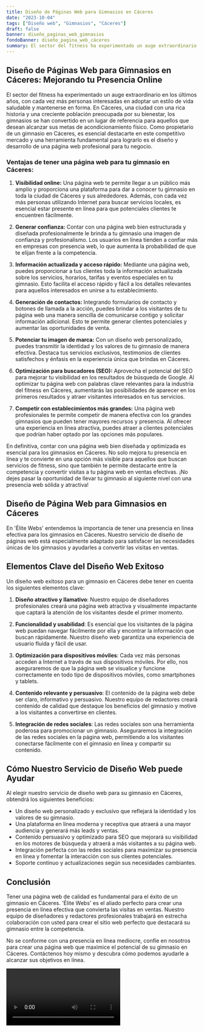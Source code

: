 ```yaml
---
title: Diseño de Páginas Web para Gimnasios en Cáceres
date: "2023-10-04"
tags: ["Diseño web", "Gimnasios", "Cáceres"]
draft: false
banner: diseño_paginas_web_gimnasios
fondoBanner: diseño_pagina_web_cáceres
summary: El sector del fitness ha experimentado un auge extraordinario en los últimos años, con cada vez más personas interesadas en adoptar un estilo de vida saludable y mantenerse en forma. En Cáceres, una ciudad con una rica historia y una creciente población preocupada por su bienestar, los gimnasios se han convertido en un lugar de referencia para aquellos que desean alcanzar sus metas de acondicionamiento físico. Como propietario de un gimnasio en Cáceres, es esencial destacarte en este competitivo mercado y una herramienta fundamental para lograrlo es el diseño y desarrollo de una página web profesional para tu negocio.
---
```



## **Diseño de Páginas Web para Gimnasios en Cáceres: Mejorando tu Presencia Online**

El sector del fitness ha experimentado un auge extraordinario en los últimos años, con cada vez más personas interesadas en adoptar un estilo de vida saludable y mantenerse en forma. En Cáceres, una ciudad con una rica historia y una creciente población preocupada por su bienestar, los gimnasios se han convertido en un lugar de referencia para aquellos que desean alcanzar sus metas de acondicionamiento físico. Como propietario de un gimnasio en Cáceres, es esencial destacarte en este competitivo mercado y una herramienta fundamental para lograrlo es el diseño y desarrollo de una página web profesional para tu negocio.

### Ventajas de tener una página web para tu gimnasio en Cáceres:

1. **Visibilidad online:** Una página web te permite llegar a un público más amplio y proporciona una plataforma para dar a conocer tu gimnasio en toda la ciudad de Cáceres y sus alrededores. Además, con cada vez más personas utilizando Internet para buscar servicios locales, es esencial estar presente en línea para que potenciales clientes te encuentren fácilmente.

2. **Generar confianza:** Contar con una página web bien estructurada y diseñada profesionalmente le brinda a tu gimnasio una imagen de confianza y profesionalismo. Los usuarios en línea tienden a confiar más en empresas con presencia web, lo que aumenta la probabilidad de que te elijan frente a la competencia.

3. **Información actualizada y acceso rápido:** Mediante una página web, puedes proporcionar a tus clientes toda la información actualizada sobre los servicios, horarios, tarifas y eventos especiales en tu gimnasio. Esto facilita el acceso rápido y fácil a los detalles relevantes para aquellos interesados en unirse a tu establecimiento.

4. **Generación de contactos:** Integrando formularios de contacto y botones de llamada a la acción, puedes brindar a los visitantes de tu página web una manera sencilla de comunicarse contigo y solicitar información adicional. Esto te permite generar clientes potenciales y aumentar las oportunidades de venta.

5. **Potenciar tu imagen de marca:** Con un diseño web personalizado, puedes transmitir la identidad y los valores de tu gimnasio de manera efectiva. Destaca tus servicios exclusivos, testimonios de clientes satisfechos y énfasis en la experiencia única que brindas en Cáceres.

6. **Optimización para buscadores (SEO):** Aprovecha el potencial del SEO para mejorar tu visibilidad en los resultados de búsqueda de Google. Al optimizar tu página web con palabras clave relevantes para la industria del fitness en Cáceres, aumentarás las posibilidades de aparecer en los primeros resultados y atraer visitantes interesados en tus servicios.

7. **Competir con establecimientos más grandes:** Una página web profesionales te permite competir de manera efectiva con los grandes gimnasios que pueden tener mayores recursos y presencia. Al ofrecer una experiencia en línea atractiva, puedes atraer a clientes potenciales que podrían haber optado por las opciones más populares.

En definitiva, contar con una página web bien diseñada y optimizada es esencial para los gimnasios en Cáceres. No solo mejora tu presencia en línea y te convierte en una opción más visible para aquellos que buscan servicios de fitness, sino que también te permite destacarte entre la competencia y convertir visitas a tu página web en ventas efectivas. ¡No dejes pasar la oportunidad de llevar tu gimnasio al siguiente nivel con una presencia web sólida y atractiva!

<GifSeo />

<Cta />

## Diseño de Página Web para Gimnasios en Cáceres

En 'Élite Webs' entendemos la importancia de tener una presencia en línea efectiva para los gimnasios en Cáceres. Nuestro servicio de diseño de páginas web está especialmente adaptado para satisfacer las necesidades únicas de los gimnasios y ayudarles a convertir las visitas en ventas.

## Elementos Clave del Diseño Web Exitoso

Un diseño web exitoso para un gimnasio en Cáceres debe tener en cuenta los siguientes elementos clave:

1. **Diseño atractivo y llamativo**: Nuestro equipo de diseñadores profesionales creará una página web atractiva y visualmente impactante que captará la atención de los visitantes desde el primer momento.

2. **Funcionalidad y usabilidad**: Es esencial que los visitantes de la página web puedan navegar fácilmente por ella y encontrar la información que buscan rápidamente. Nuestro diseño web garantiza una experiencia de usuario fluida y fácil de usar.

3. **Optimización para dispositivos móviles**: Cada vez más personas acceden a Internet a través de sus dispositivos móviles. Por ello, nos aseguraremos de que la página web se visualice y funcione correctamente en todo tipo de dispositivos móviles, como smartphones y tablets.

4. **Contenido relevante y persuasivo**: El contenido de la página web debe ser claro, informativo y persuasivo. Nuestro equipo de redactores creará contenido de calidad que destaque los beneficios del gimnasio y motive a los visitantes a convertirse en clientes.

5. **Integración de redes sociales**: Las redes sociales son una herramienta poderosa para promocionar un gimnasio. Aseguraremos la integración de las redes sociales en la página web, permitiendo a los visitantes conectarse fácilmente con el gimnasio en línea y compartir su contenido.

## Cómo Nuestro Servicio de Diseño Web puede Ayudar

Al elegir nuestro servicio de diseño web para su gimnasio en Cáceres, obtendrá los siguientes beneficios:

- Un diseño web personalizado y exclusivo que reflejará la identidad y los valores de su gimnasio.
- Una plataforma en línea moderna y receptiva que atraerá a una mayor audiencia y generará más leads y ventas.
- Contenido persuasivo y optimizado para SEO que mejorará su visibilidad en los motores de búsqueda y atraerá a más visitantes a su página web.
- Integración perfecta con las redes sociales para maximizar su presencia en línea y fomentar la interacción con sus clientes potenciales.
- Soporte continuo y actualizaciones según sus necesidades cambiantes.

## Conclusión

Tener una página web de calidad es fundamental para el éxito de un gimnasio en Cáceres. 'Élite Webs' es el aliado perfecto para crear una presencia en línea efectiva que convierta las visitas en ventas. Nuestro equipo de diseñadores y redactores profesionales trabajará en estrecha colaboración con usted para crear el sitio web perfecto que destacará su gimnasio entre la competencia.

No se conforme con una presencia en línea mediocre, confíe en nosotros para crear una página web que maximice el potencial de su gimnasio en Cáceres. Contáctenos hoy mismo y descubra cómo podemos ayudarle a alcanzar sus objetivos en línea.

<Video />

<CtaBot job="Gimnasios" city="Cáceres" />

<Gmaps query="Cáceres+españa+maps" />
